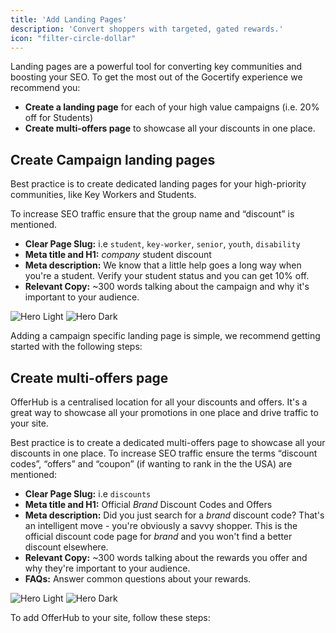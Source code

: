 ```yaml
---
title: 'Add Landing Pages'
description: 'Convert shoppers with targeted, gated rewards.'
icon: "filter-circle-dollar"
---
```




Landing pages are a powerful tool for converting key communities and boosting your SEO. To get the most out of the Gocertify experience we recommend you: 


  * **Create a landing page** for each of your high value campaigns (i.e. 20% off for Students) 
  * **Create multi-offers page** to showcase all your discounts in one place. 

## Create Campaign landing pages
<Tip>
  Best practice is to create dedicated landing pages for your high-priority communities, like Key Workers and Students.

  To increase SEO traffic ensure that the group name and “discount” is mentioned.

  - **Clear Page Slug:** i.e `student`, `key-worker`, `senior`, `youth`, `disability`
  - **Meta title and H1:** _company_ student discount
  - **Meta description:** We know that a little help goes a long way when you're a student. Verify your student status and you can get 10% off.
  - **Relevant Copy:** ~300 words talking about the campaign and why it's important to your audience.

</Tip>

<Frame caption="Farfetch's campaign pages drive evergreen revenue growth YoY.">
  <img
    className="block dark:hidden"
    src="/images/farfetchCampaign.png"
    alt="Hero Light"
  />
  <img
    className="hidden dark:block"
    src="/images/farfetchCampaign.png"
    alt="Hero Dark"
  />
</Frame>

Adding a campaign specific landing page is simple, we recommend getting started with the following steps:


<LandingPageSteps />

 


## Create multi-offers page

OfferHub is a centralised location for all your discounts and offers. It's a great way to showcase all your promotions in one place and drive traffic to your site.

<Tip>
  Best practice is to create a dedicated multi-offers page to showcase all your discounts in one place. To increase SEO traffic ensure the terms “discount codes”, “offers” and “coupon” (if wanting to rank in the the USA) are mentioned:

  - **Clear Page Slug:** i.e `discounts`
  - **Meta title and H1:** Official _Brand_ Discount Codes and Offers
  - **Meta description:** Did you just search for a _brand_ discount code? That's an intelligent move - you're obviously a savvy shopper. This is the official discount code page for _brand_ and you won't find a better discount elsewhere.
  - **Relevant Copy:** ~300 words talking about the rewards you offer and why they're important to your audience.
  - **FAQs:** Answer common questions about your rewards.


</Tip>

  <Frame caption="OfferHub is a powerful showcase of all your offers and discounts in one place. ">
    <img
      className="block dark:hidden"
      src="/images/GoCertify-OfferHub.png"
      alt="Hero Light"
    />
    <img
      className="hidden dark:block"
      src="/images/GoCertify-OfferHub.png"
      alt="Hero Dark"
    />
  </Frame>

To add OfferHub to your site, follow these steps:

<OfferHubIntegrationSteps />

